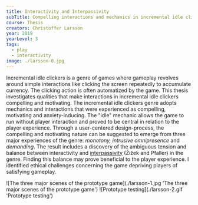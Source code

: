 ---
title: Interactivity and Interpassivity
subTitle: Compelling interactions and mechanics in incremental idle clickers
course: Thesis
creators: Christoffer Larsson
year: 2019
yearLevel: 3
tags:
  - play
  - interactivity
image: ./larsson-0.jpg
---

Incremental idle clickers is a genre of games where gameplay revolves around simple interactions like clicking the screen repeatedly to accumulate currency. The clicking action is often automatized by the game. This thesis investigates qualities that make interactions in incremental idle clickers compelling and motivating. The incremental idle clickers genre adopts mechanics and interactions that were experienced as compelling, motivating and anxiety-inducing. The "idle" mechanic allows the game to run without player interaction and proved to be central in relation to the player experience. Through a user-centered design-process, the compelling and motivating nature can be suggested to emerge from three major experiences of the genre: *monotony, intrusive omnipresence* and *demanding*. The result includes a discovery of the ambiguous tension and balance between interactivity and [interpassivity](https://en.wikipedia.org/wiki/Interpassivity) (Žižek and Pfaller) in the genre. Finding this balance may prove beneficial to the player experience. I identified ethical challenges concerning the game depriving players of satisfying gameplay.

<ImageSet>
![The three major scenes of the prototype game](./larsson-1.jpg 'The three major scenes of the prototype game')
![Prototype testing](./larsson-2.gif 'Prototype testing')
</ImageSet>